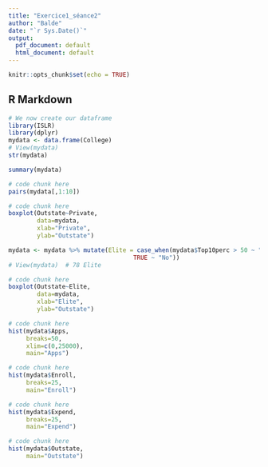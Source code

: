 ```yaml
---
title: "Exercice1_séance2"
author: "Balde"
date: "`r Sys.Date()`"
output:
  pdf_document: default
  html_document: default
---
```


```r
knitr::opts_chunk$set(echo = TRUE)
```

## R Markdown

```r
# We now create our dataframe
library(ISLR)
library(dplyr)
mydata <- data.frame(College)
# View(mydata)
str(mydata)
```
```r
summary(mydata)
```
```r
# code chunk here
pairs(mydata[,1:10])
```

```r
# code chunk here
boxplot(Outstate~Private,
        data=mydata,
        xlab="Private",
        ylab="Outstate")
```

```r
mydata <- mydata %>% mutate(Elite = case_when(mydata$Top10perc > 50 ~ "Yes",
                                   TRUE ~ "No"))
# View(mydata)  # 78 Elite
```

```r
# code chunk here
boxplot(Outstate~Elite,
        data=mydata,
        xlab="Elite",
        ylab="Outstate")
```
```r
# code chunk here
hist(mydata$Apps,
     breaks=50,
     xlim=c(0,25000),
     main="Apps")
```
```r
# code chunk here
hist(mydata$Enroll,
     breaks=25,
     main="Enroll")
```

```r
# code chunk here
hist(mydata$Expend,
     breaks=25,
     main="Expend")
```

```r
# code chunk here
hist(mydata$Outstate,
     main="Outstate")
```

